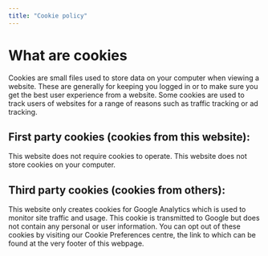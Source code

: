 ```yaml
---
title: "Cookie policy"
---
```


# What are cookies {-}

Cookies are small files used to store data on your computer when viewing a website. These are generally for keeping you logged in or to make sure you get the best user experience from a website. Some cookies are used to track users of websites for a range of reasons such as traffic tracking or ad tracking.

## First party cookies (cookies from this website):

This website does not require cookies to operate. This website does not store cookies on your computer.

## Third party cookies (cookies from others):

This website only creates cookies for Google Analytics which is used to monitor site traffic and usage. This cookie is transmitted to Google but does not contain any personal or user information. You can opt out of these cookies by visiting our Cookie Preferences centre, the link to which can be found at the very footer of this webpage. 